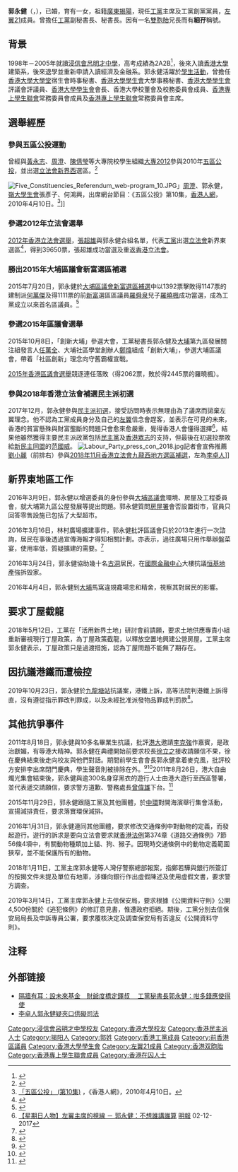 {{Infobox officeholder
| name = 郭永健
| native_name = Steven Kwok Wing-kin
| image =Kwok Wing-kin 2018 (cropped).jpg
| office = {{LPHK}}主席
| term_start = 2017年11月18日
| term_end = 
| predecessor = [[趙仕信|趙仕信]]（代理）
| successor = 
| office1 = <!-- 注释出：[[File:Tai_Po_District_logo.svg|20px]] --> [[大埔區議會|大埔區議會]]議員（[[新富_(選區)|新富]]選區）
| period1 = 2015年7月20日－2015年12月31日
| predecessor1 = [[羅舜泉|羅舜泉]]
| successor1 = [[羅曉楓|羅曉楓]]
| date of birth ={{birth date and age|1986|11|30}}
| place of birth = {{HKG-1910}}
| party = {{LPHK}} 
| past = 
| work = 
| website = {{facebook|kwokwingkinorg}}
| educate        =
* [[浸信會呂明才中學|浸信會呂明才中學]]
* [[香港大學|香港大學]]建築系、經濟及金融系
}}
'''郭永健'''（{{lang-en|Steven Kwok Wing-kin}}，{{bd|1986年|11月30日|catIdx=K}}），已婚，育有一女，祖籍[[广东省|廣東]][[揭陽|揭陽]]，現任[[工黨_(香港)|工黨]]主席及工黨創黨黨員，[[左翼21|左翼21]]成員。曾擔任[[工黨_(香港)|工黨]]副秘書長、秘書長。因有一名[[雙胞胎|雙胞胎]]兄長而有'''細孖'''稱號。

== 背景 ==
1998年－2005年就讀[[浸信會呂明才中學|浸信會呂明才中學]]，高考成績為2A2B<ref>{{Cite web |url=https://hk.news.appledaily.com/local/daily/article/20150804/19242594 |title=存档副本 |accessdate=2020-03-08 |archive-date=2020-05-02 |archive-url=https://web.archive.org/web/20200502172410/https://hk.news.appledaily.com/local/daily/article/20150804/19242594 |dead-url=no }}</ref>，後來入讀[[香港大學|香港大學]]建築系，後來退學並重新申請入讀經濟及金融系。郭永健活躍於[[學生活動|學生活動]]，曾擔任[[香港大學大學堂|香港大學大學堂]]宿生會時事秘書、[[香港大學學生會|香港大學學生會]]大學事務秘書、[[香港大學學生會|香港大學學生會]]評議會評議員、[[香港大學學生會|香港大學學生會]]會長、香港大學校董會及校務委員會成員、[[香港專上學生聯會|香港專上學生聯會]]常務委員會成員及[[香港專上學生聯會|香港專上學生聯會]]常務委員會主席。

== 選舉經歷 ==
===參與五區公投運動===
曾經與[[黃永志|黃永志]]、[[周澄|周澄]]、[[陳倩瑩|陳倩瑩]]等大專院校學生組織[[大專2012|大專2012]]參與2010年[[五區公投|五區公投]]，並出選[[香港特別行政區立法會|立法會]][[新界西|新界西]]選區。<ref>{{Cite web |url=http://life.mingpao.com/cfm/dailynews3b.cfm?File=20100318%2Fnalgd%2Fgda1.txt |title=學生組織出選 確保要投票 盼力谷五成投票率 |accessdate=2020-09-20 |archive-date=2020-05-02 |archive-url=https://web.archive.org/web/20200502172420/https://life.mingpao.com/cfm/dailynews3b.cfm?File=20100318%2Fnalgd%2Fgda1.txt |dead-url=no }}</ref>

[[File:Five_Constituencies_Referendum_web-program_10.JPG|thumb]]」[[周澄|周澄]]、郭永健，[[嶺南大學學生會|嶺大學生會]]張彥子、何鴻興，出席網台節目：《五區公投》第10集，[[香港人網|香港人網]]，2010年4月10日。<ref>[http://hkreporter.memehk.com/program.php?channelid=285&program_id=10058&popup=1 「五區公投」 (第10集)] {{Wayback|url=http://hkreporter.memehk.com/program.php?channelid=285&program_id=10058&popup=1 |date=20160304201535 }}，《香港人網》，2010年4月10日。</ref>]]

===參選2012年立法會選舉===
[[2012年香港立法會選舉|2012年香港立法會選舉]]，[[張超雄|張超雄]]與郭永健合組名單，代表[[工黨_(香港)|工黨]]出選[[香港特別行政區立法會|立法會]]新界東選區<ref>{{Cite web |url=http://life.mingpao.com/cfm/dailynews3b.cfm?File=20120813%2Fnalgz%2Fgzc1.txt |title=細孖郭永健拉票可「分身」 |accessdate=2020-09-20 |archive-date=2020-05-02 |archive-url=https://web.archive.org/web/20200502172428/https://life.mingpao.com/cfm/dailynews3b.cfm?File=20120813%2Fnalgz%2Fgzc1.txt |dead-url=no }}</ref>，得到39650票，張超雄成功當選及重返[[香港立法會|香港立法會]]。

===勝出2015年大埔區議會新富選區補選===
2015年7月20日，郭永健於[[香港特別行政區第4屆區議會補選#2015年大埔區議會新富選區補選|大埔區議會新富選區補選]]中以1392票擊敗得1147票的建制派[[何萬傑|何萬傑]]及得1111票的前[[新富|新富]]選區區議員[[羅舜泉|羅舜泉]]兒子[[羅曉楓|羅曉楓]]成功當選，成為工黨成立以來首名區議員。<ref>{{cite web|title=大埔區議會新富議員 工黨郭永健當選|url=http://www.metrohk.com.hk/index.php?cmd=detail&id=284997|publisher=都市日報|accessdate=2015-07-20|archive-date=2016-03-04|archive-url=https://web.archive.org/web/20160304193543/http://www.metrohk.com.hk/index.php?cmd=detail&id=284997|dead-url=no}}</ref>

===參選2015年區議會選舉===
2015年10月8日，「創新大埔」參選大會，工黨秘書長郭永健及[[大埔_(香港)|大埔]]第九區發展關注組發言人[[任萬全|任萬全]]、大埔社區學堂創辦人[[鄭煒|鄭煒]]組成「創新大埔」，參選大埔區議會，帶着「社區創新」理念向守舊霸權宣戰。

[[2015年香港區議會選舉|2015年香港區議會選舉]]競逐連任落敗（得2062票，敗於得2445票的羅曉楓）。

===參與2018年香港立法會補選民主派初選===
2017年12月，郭永健參與[[2018年香港立法會補選民主派初選|民主派初選]]，接受訪問時表示無理由為了議席而拋棄左翼理念。他不認為工黨成員身分及自己的[[左翼|左翼]]信念會趕客，並表示在可見的未來，香港的貧富懸殊與財富壟斷的問題只會愈來愈嚴重，覺得香港人會懂得選擇<ref>[http://bkb.mpweekly.com/cu0001/20171202-60235 【星期日人物】左翼主席的視線 － 郭永健：不想誰講誰算] {{Wayback|url=http://bkb.mpweekly.com/cu0001/20171202-60235 |date=20171210012917 }} [[明報|明報]] 02-12-2017</ref>，結果他雖然獲得主要民主派政黨包括[[民主黨_(香港)|民主黨]]及[[香港眾志|香港眾志]]的支持，但最後在初選投票敗給[[新民主同盟|新民主同盟]]的[[范國威|范國威]]。
[[File:Labour_Party_press_con_2018.jpg|thumb]]記者會宣佈推薦[[劉小麗|劉小麗]]（前排右）參與[[2018年11月香港立法會九龍西地方選區補選|2018年11月香港立法會九龍西地方選區補選]]，左為[[李卓人|李卓人]]]]

== 新界東地區工作 ==
2016年3月9日，郭永健以增選委員的身份參與[[大埔區議會|大埔區議會]]環境、房屋及工程委員會，就大埔第九區公屋發展等提出問題。郭永健質問[[房屋署|房屋署]]會否設置街市，官員只回答零售設施已包括了大型超市。

2016年3月16日，林村廣場擴建事件，郭永健批評區議會只於2013年進行一次諮詢，居民在事後透過宣傳海報才得知相關計劃。亦表示，過往廣場只用作舉辦盤菜宴，使用率低，質疑擴建的需要。<ref>{{Cite web|url=http://www.hk01.com/%25E7%25A4%25BE%25E5%258D%2580/12238/%25E5%2584%2584%25E5%2585%2583%25E7%25A4%25BE%25E5%258D%2580%25E8%25A8%2588%25E5%258A%2583%25E6%258A%25BC%25E5%25BE%258C-%25E8%25AA%25B0%25E5%258F%25AF%25E9%2598%25BB%25E6%2592%2593%25E5%25A4%25A7%25E7%2599%25BD%25E8%25B1%25A1%25E5%25B7%25A5%25E7%25A8%258B-|title=億元社區計劃押後　誰可阻撓大白象工程？|accessdate=2016-06-13|last=柯詠敏|work=香港01|archive-date=2016-06-11|archive-url=https://web.archive.org/web/20160611044838/http://www.hk01.com/%E7%A4%BE%E5%8D%80/12238/%E5%84%84%E5%85%83%E7%A4%BE%E5%8D%80%E8%A8%88%E5%8A%83%E6%8A%BC%E5%BE%8C-%E8%AA%B0%E5%8F%AF%E9%98%BB%E6%92%93%E5%A4%A7%E7%99%BD%E8%B1%A1%E5%B7%A5%E7%A8%8B-|dead-url=no}}</ref>

2016年3月24日，郭永健協助幾十名[[古洞|古洞]]居民，在[[國際金融中心_(香港)|國際金融中心]]大樓抗議[[恒基地產|恒基地產]]強拆毁家。

2016年4月4日，郭永健到[[大埔_(香港)|大埔]]馬窩違規龕場忠和精舍，視察其對居民的影響。

== 要求丁屋截龍 ==
2018年5月12日，工黨在「活用新界土地」研討會前請願，要求土地供應專責小組重新審視現行丁屋政策，為丁屋政策截龍，以釋放空置地興建公營房屋。工黨主席郭永健表示，丁屋政策只是過渡措施，認為丁屋問題不能無了期存在。

== 因抗議港鐵而遭檢控 ==
2019年10月23日，郭永健於[[九龍塘站_(香港)|九龍塘站]]抗議案，港鐵上訴，高等法院判港鐵上訴得直，沒有遵從指示罪改判罪成，以及未經批准派發物品罪成判罰款<ref>{{cite news |title=郭永健港鐵站內派傳單抗議加價 沒有遵從告示罪改判罪成 |url=http://hd.stheadline.com/news/realtime/hk/1619949/%E5%8D%B3%E6%99%82-%E6%B8%AF%E8%81%9E-%E9%83%AD%E6%B0%B8%E5%81%A5%E6%B8%AF%E9%90%B5%E7%AB%99%E5%85%A7%E6%B4%BE%E5%82%B3%E5%96%AE%E6%8A%97%E8%AD%B0%E5%8A%A0%E5%83%B9-%E6%B2%92%E6%9C%89%E9%81%B5%E5%BE%9E%E5%91%8A%E7%A4%BA%E7%BD%AA%E6%94%B9%E5%88%A4%E7%BD%AA%E6%88%90 |accessdate=2019-10-23 |work=頭條日報 |date=2019-10-23 |archive-date=2019-10-23 |archive-url=https://web.archive.org/web/20191023205113/http://hd.stheadline.com/news/realtime/hk/1619949/%25E5%258D%25B3%25E6%2599%2582-%25E6%25B8%25AF%25E8%2581%259E-%25E9%2583%25AD%25E6%25B0%25B8%25E5%2581%25A5%25E6%25B8%25AF%25E9%2590%25B5%25E7%25AB%2599%25E5%2585%25A7%25E6%25B4%25BE%25E5%2582%25B3%25E5%2596%25AE%25E6%258A%2597%25E8%25AD%25B0%25E5%258A%25A0%25E5%2583%25B9-%25E6%25B2%2592%25E6%259C%2589%25E9%2581%25B5%25E5%25BE%259E%25E5%2591%258A%25E7%25A4%25BA%25E7%25BD%25AA%25E6%2594%25B9%25E5%2588%25A4%25E7%25BD%25AA%25E6%2588%2590 |dead-url=no }}</ref>。

== 其他抗爭事件 ==
2011年8月18日，郭永健與10多名畢業生抗議，批評[[香港大學|港大]]邀請[[李克強|李克強]]作嘉賓，是政治獻媚，有辱港大精神。郭永健在典禮開始前要求校長[[徐立之|徐立之]]接收請願信不果，徐在慶典結束後走向校友與他們對話。期間前學生會會長郭永健拿着麥克風，批評校方安排李出席閉門慶典，學生聲音則被排除在外。<ref>{{Cite web |url=https://www.hkej.com/template/dailynews/jsp/detail.jsp?dnews_id=3177&cat_id=2&title_id=450957 |title=學生示威受阻 政府港大齊卸責 |accessdate=2015-01-15 |archive-date=2015-01-15 |archive-url=https://web.archive.org/web/20150115213935/https://www.hkej.com/template/dailynews/jsp/detail.jsp?dnews_id=3177&cat_id=2&title_id=450957 |dead-url=no }}</ref><ref>{{Cite web |url=http://hk.apple.nextmedia.com/news/art/20110818/15534736 |title=凌晨起「戒嚴」限師生進場 港大閉門校慶為迎李克強 |accessdate=2015-01-15 |archive-date=2015-01-15 |archive-url=https://web.archive.org/web/20150115192605/http://hk.apple.nextmedia.com/news/art/20110818/15534736 |dead-url=no }}</ref>2011年8月26日，港大自由燭光集會結束後，郭永健與逾300名身穿黑衣的遊行人士由港大遊行至西區警署，並代表遞交請願信，要求警方道歉、警務處長[[曾偉雄|曾偉雄]]下台。<ref>{{Cite web |url=http://hk.apple.nextmedia.com/news/art/20110827/15561063 |title=怒氣未消　300人直踩西區警署 |accessdate=2015-01-15 |archive-date=2015-01-15 |archive-url=https://web.archive.org/web/20150115192727/http://hk.apple.nextmedia.com/news/art/20110827/15561063 |dead-url=no }}</ref>

2015年11月29日，郭永健跟隨工黨及其他團體，於[[中環|中環]]對開海濱舉行集會活動，宣揚減排責任，要求落實環保減排。

2016年1月31日，郭永健連同其他團體，要求修改交通條例中對動物的定義，而發起遊行。遊行的訴求是要向立法會要求就[[香港法例|香港法例]]第374章《道路交通條例》7節56條4項中，有關動物種類加上貓、狗、𤠣子。因現時交通條例中的動物定義範圍狹窄，並不能保護所有的動物。

2018年1月11日，工黨主席郭永健等人灣仔警察總部報案，指鄭若驊與銀行所簽訂的按揭文件未提及單位有地庫，涉嫌向銀行作出虛假陳述及使用虛假文書，要求警方調查。 

2019年3月14日，工黨主席郭永健上去信保安局，要求根據《公開資料守則》公開4,500份關於《逃犯條例》的修訂意見書，惟遭政府拒絕。期後，工黨分別去信保安局局長及申訴專員公署，要求覆核決定及調查保安局有否違反《公開資料守則》。

== 注释 ==
{{Reflist|2}}

== 外部链接 ==
*[http://hk.apple.nextmedia.com/news/art/20140308/18649576 隔牆有耳：設未來基金　財爺度橋定鐸叔　 工黨秘書長郭永健：咁多錢應使得使]{{Wayback|url=http://hk.apple.nextmedia.com/news/art/20140308/18649576 |date=20150504204747 }}
*[http://orientaldaily.on.cc/cnt/news/20140830/00174_001.html 李卓人郭永健疑夾口供礙司法]{{Wayback|url=http://orientaldaily.on.cc/cnt/news/20140830/00174_001.html |date=20141229062941 }}

{{start box}}
{{s-par|hk-dc}}
{{s-before|[[羅舜泉|羅舜泉]]}}
{{s-title|大埔區議會<br>{{small|[[新富_(選區)|新富]]代表}}|2015年7月20日－2015年12月31日}}
{{s-after|[[羅曉楓|羅曉楓]]}}
{{end box}}

{{DEFAULTSORT:G}}
[[Category:浸信會呂明才中學校友|Category:浸信會呂明才中學校友]]
[[Category:香港大學校友|Category:香港大學校友]]
[[Category:香港民主派人士|Category:香港民主派人士]]
[[Category:揭阳人|Category:揭阳人]]
[[Category:郭姓|Category:郭姓]]
[[Category:香港工黨成員|Category:香港工黨成員]]
[[Category:前香港區議員|Category:前香港區議員]]
[[Category:香港大學學生會|Category:香港大學學生會]]
[[Category:左翼21成員|Category:左翼21成員]]
[[Category:香港双胞胎|Category:香港双胞胎]]
[[Category:香港專上學生聯會成員|Category:香港專上學生聯會成員]]
[[Category:香港在囚人士|Category:香港在囚人士]]